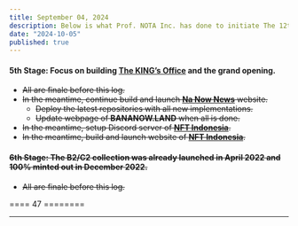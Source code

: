 ```yaml
---
title: September 04, 2024
description: Below is what Prof. NOTA Inc. has done to initiate The 12th Stage and execute it continuously.
date: "2024-10-05"
published: true
---
```

   
#### 5th Stage: Focus on building [**The KING’s Office**](https://iqraa.straight-line.org/the-kings/01-the-project.../how-is-the-journey#id-5th-stage-grand-opening-of-the-kings-office-postponed) and the grand opening.

- ~~All are finale before this log.~~
- ~~In the meantime, continue build and launch [**Na Now News**](https://news.bananow.land/) website.~~
    - ~~Deploy the latest repositories with all new implementations.~~
    - ~~Update webpage of **BANANOW.LAND** when all is done.~~
- ~~In the meantime, setup Discord server of [**NFT Indonesia**](https://discord.gg/3AvJSYPJK6).~~
- ~~In the meantime, build and launch website of [**NFT Indonesia**](https://www.nftindonesia.xyz/).~~

#### ~~6th Stage: The B2/C2 collection was already launched in April 2022 and 100% minted out in December 2022.~~

- ~~All are finale before this log.~~

==== 47 ========

---